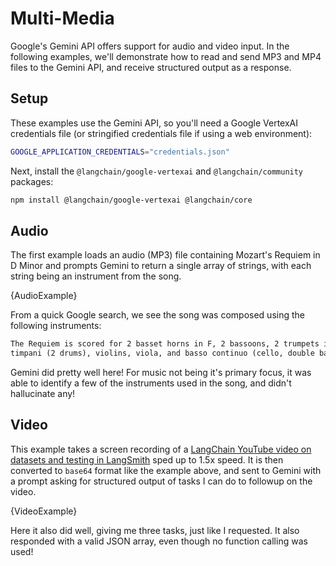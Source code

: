 # Multi-Media

Google's Gemini API offers support for audio and video input.
In the following examples, we'll demonstrate how to read and send MP3 and MP4 files to the Gemini API, and receive structured output as a response.

## Setup

These examples use the Gemini API, so you'll need a Google VertexAI credentials file (or stringified credentials file if using a web environment):

```bash
GOOGLE_APPLICATION_CREDENTIALS="credentials.json"
```

Next, install the `@langchain/google-vertexai` and `@langchain/community` packages:


<IntegrationInstallTooltip></IntegrationInstallTooltip>

```bash npm2yarn
npm install @langchain/google-vertexai @langchain/core
```

## Audio

The first example loads an audio (MP3) file containing Mozart's Requiem in D Minor and prompts Gemini to return a single array of strings, with each string being an instrument from the song.



<CodeBlock language="typescript">{AudioExample}</CodeBlock>

From a quick Google search, we see the song was composed using the following instruments:

```txt
The Requiem is scored for 2 basset horns in F, 2 bassoons, 2 trumpets in D, 3 trombones (alto, tenor, and bass),
timpani (2 drums), violins, viola, and basso continuo (cello, double bass, and organ).
```

Gemini did pretty well here! For music not being it's primary focus, it was able to identify a few of the instruments used in the song, and didn't hallucinate any!

## Video

This example takes a screen recording of a [LangChain YouTube video on datasets and testing in LangSmith](https://www.youtube.com/watch?v=N9hjO-Uy1Vo) sped up to 1.5x speed.
It is then converted to `base64` format like the example above, and sent to Gemini with a prompt asking for structured output of tasks I can do to followup on the video.


<CodeBlock language="typescript">{VideoExample}</CodeBlock>

Here it also did well, giving me three tasks, just like I requested. It also responded with a valid JSON array, even though no function calling was used!
